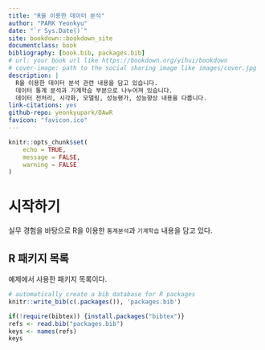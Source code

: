 ```yaml
---
title: "R을 이용한 데이터 분석"
author: "PARK Yeonkyu"
date: "`r Sys.Date()`"
site: bookdown::bookdown_site
documentclass: book
bibliography: [book.bib, packages.bib]
# url: your book url like https://bookdown.org/yihui/bookdown
# cover-image: path to the social sharing image like images/cover.jpg
description: |
  R을 이용한 데이터 분석 관련 내용을 담고 있습니다.
  데이터 통계 분석과 기계학습 부분으로 나누어져 있습니다.
  데이터 전처리, 시각화, 모델링, 성능평가, 성능향상 내용을 다룹니다.
link-citations: yes
github-repo: yeonkyupark/DAwR
favicon: "favicon.ico"
---
```


```r
knitr::opts_chunk$set(
	echo = TRUE,
	message = FALSE,
	warning = FALSE
)
```

# 시작하기 {.unnumbered}

실무 경험을 바탕으로 R을 이용한 `통계분석`과 `기계학습` 내용을 담고 있다.

## R 패키지 목록 {.unnumbered}

예제에서 사용한 패키지 목록이다.

```r
# automatically create a bib database for R packages
knitr::write_bib(c(.packages()), 'packages.bib')
```

```r
if(!require(bibtex)) {install.packages("bibtex")}
refs <- read.bib("packages.bib")
keys <- names(refs)
keys
```
